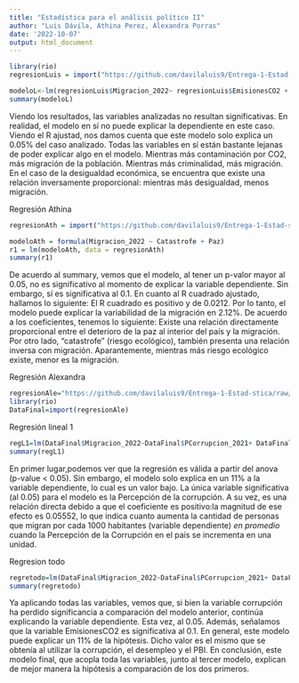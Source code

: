 ```yaml
---
title: "Estadística para el análisis político II"
author: "Luis Dávila, Athina Perez, Alexandra Porras"
date: '2022-10-07'
output: html_document
---
```



```r
library(rio)
regresionLuis = import("https://github.com/davilaluis9/Entrega-1-Estad-stica/raw/main/DataFINAL2.csv")
```

```r

modeloL<-lm(regresionLuis$Migracion_2022~ regresionLuis$EmisionesCO2 + regresionLuis$`E2: Economic Inequality` + regresionLuis$Criminalidad, regresionLuis)
summary(modeloL)
```

Viendo los resultados, las variables analizadas no resultan significativas. En realidad, el modelo en sí no puede explicar la dependiente en este caso. Viendo el R ajustad, nos damos cuenta que este modelo solo explica un 0.05% del caso analizado. Todas las variables en sí están bastante lejanas de poder explicar algo en el modelo. Mientras más contaminación por CO2, más migración de la población. Mientras más criminalidad, más migración. En el caso de la desigualdad económica, se encuentra que existe una relación inversamente proporcional: mientras más desigualdad, menos migración. 


Regresión Athina

```r
regresionAth = import("https://github.com/davilaluis9/Entrega-1-Estad-stica/raw/main/DataFINAL2.csv")
```

```r
modeloAth = formula(Migracion_2022 ~ Catastrofe + Paz)
r1 = lm(modeloAth, data = regresionAth)
summary(r1)
```
De acuerdo al summary, vemos que el modelo, al tener un p-valor mayor al 0.05, no es significativo al momento de explicar la variable dependiente. Sin embargo, sí es significativa al 0.1. En cuanto al R cuadrado ajustado, hallamos lo siguiente: El R cuadrado es positivo y de 0.0212. Por lo tanto, el modelo puede explicar la variabilidad de la migración en 2.12%.  De acuerdo a los coeficientes, tenemos lo siguiente: Existe una relación directamente proporcional entre el deterioro de la paz al interior del país y la migración. Por otro lado, "catastrofe" (riesgo ecológico), también presenta una relación inversa con migración. Aparantemente, mientras más riesgo ecológico existe, menor es la migración. 



Regresión Alexandra

```r
regresionAle="https://github.com/davilaluis9/Entrega-1-Estad-stica/raw/main/DataFINAL2.csv"
library(rio)
DataFinal=import(regresionAle)
```

Regresión lineal 1
```r
regL1=lm(DataFinal$Migracion_2022~DataFinal$PCorrupcion_2021+ DataFinal$Desempleo_2021+DataFinal$PBI_2020)
summary(regL1)
```
En primer lugar,podemos ver que la regresión es válida a partir del anova (p-value < 0.05). Sin embargo, el modelo solo explica en un 11% a la variable dependiente, lo cual es un valor bajo. La única variable significativa (al 0.05) para el modelo es la Percepción de la corrupción. A su vez, es una relación directa debido a que el coeficiente es positivo:la magnitud de ese efecto es 0.05552, lo que indica cuanto aumenta la cantidad de personas que migran por cada 1000 habitantes (variable dependiente) *en promedio* cuando la Percepción de la Corrupción en el país se incrementa en una unidad.

Regresion todo

```r
regretodo=lm(DataFinal$Migracion_2022~DataFinal$PCorrupcion_2021+ DataFinal$Desempleo_2021+DataFinal$PBI_2020 + DataFinal$`E2: Economic Inequality` + DataFinal$Criminalidad + DataFinal$EmisionesCO2 + DataFinal$Paz + DataFinal$Catastrofe)
summary(regretodo)
```
Ya aplicando todas las variables, vemos que, si bien la variable corrupción ha perdido significancia a comparación del modelo anterior, continúa explicando la variable dependiente. Esta vez, al 0.05. Además, señalamos que la variable EmisionesCO2 es significativa al 0.1. En general, este modelo puede explicar un 11% de la hipótesis. Dicho valor es el mismo que se obtenía al utilizar la corrupción, el desempleo y el PBI. 
En conclusión, este modelo final, que acopla toda las variables, junto al tercer modelo, explican de mejor manera la hipótesis a comparación de los dos primeros.


